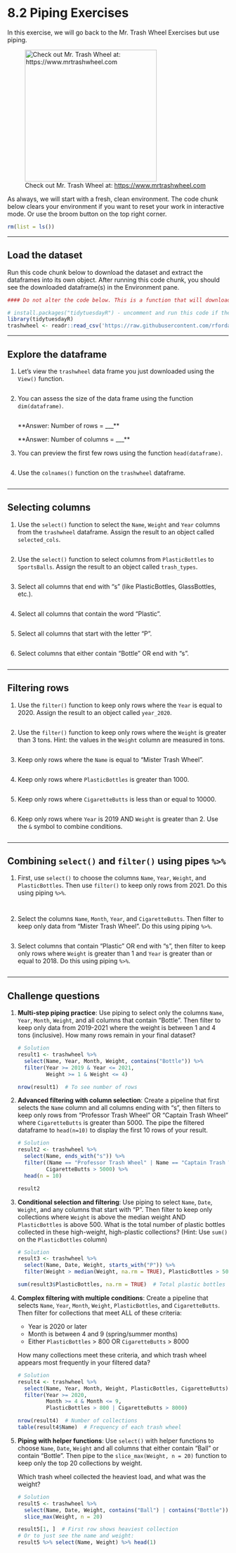 # 8.2 Piping Exercises

In this exercise, we will go back to the Mr. Trash Wheel Exercises but use piping.

![Check out Mr. Trash Wheel at: <https://www.mrtrashwheel.com>](https://media.wbur.org/wp/2019/04/0416_trashwheel01.jpg){width="300"}

As always, we will start with a fresh, clean environment. The code chunk below clears your environment if you want to reset your work in interactive mode. Or use the broom button on the top right corner.

```r
rm(list = ls())
```

------------------------------------------------------------------------

## Load the dataset

Run this code chunk below to download the dataset and extract the dataframes into its own object. After running this code chunk, you should see the downloaded dataframe(s) in the Environment pane.

```r
#### Do not alter the code below. This is a function that will download your dataset. 

# install.packages("tidytuesdayR") - uncomment and run this code if the library is not found
library(tidytuesdayR)
trashwheel <- readr::read_csv('https://raw.githubusercontent.com/rfordatascience/tidytuesday/main/data/2024/2024-03-05/trashwheel.csv')

```

------------------------------------------------------------------------

## Explore the dataframe

1.  Let's view the `trashwheel` data frame you just downloaded using the `View()` function.

    ```r

    ```

2.  You can assess the size of the data frame using the function `dim(dataframe)`.

    ```r

    ```

    \*\*Answer: Number of rows = \_\_\_\*\*

    \*\*Answer: Number of columns = \_\_\_\*\*

3.  You can preview the first few rows using the function `head(dataframe)`.

    ```r

    ```

4.  Use the `colnames()` function on the `trashwheel` dataframe.

    ```r

    ```

------------------------------------------------------------------------

## Selecting columns

1.  Use the `select()` function to select the `Name`, `Weight` and `Year` columns from the `trashwheel` dataframe. Assign the result to an object called `selected_cols`.

    ```r

    ```

2.  Use the `select()` function to select columns from `PlasticBottles` to `SportsBalls`. Assign the result to an object called `trash_types`.

    ```r

    ```

3.  Select all columns that end with "s" (like PlasticBottles, GlassBottles, etc.).

    ```r

    ```

4.  Select all columns that contain the word "Plastic".

    ```r

    ```

5.  Select all columns that start with the letter "P".

    ```r

    ```

6.  Select columns that either contain "Bottle" OR end with "s".

    ```r

    ```

------------------------------------------------------------------------

## Filtering rows

1.  Use the `filter()` function to keep only rows where the `Year` is equal to 2020. Assign the result to an object called `year_2020`.

    ```r

    ```

2.  Use the `filter()` function to keep only rows where the `Weight` is greater than 3 tons. Hint: the values in the `Weight` column are measured in tons.

    ```r

    ```

3.  Keep only rows where the `Name` is equal to "Mister Trash Wheel".

    ```r

    ```

4.  Keep only rows where `PlasticBottles` is greater than 1000.

    ```r

    ```

5.  Keep only rows where `CigaretteButts` is less than or equal to 10000.

    ```r

    ```

6.  Keep only rows where `Year` is 2019 AND `Weight` is greater than 2. Use the `&` symbol to combine conditions.

    ```r

    ```

------------------------------------------------------------------------

## Combining `select()` and `filter()` using pipes `%>%`

1.  First, use `select()` to choose the columns `Name`, `Year`, `Weight`, and `PlasticBottles`. Then use `filter()` to keep only rows from 2021. Do this using piping `%>%`.

    ```r


    ```

    ```r

    ```

2.  Select the columns `Name`, `Month`, `Year`, and `CigaretteButts`. Then filter to keep only data from "Mister Trash Wheel". Do this using piping `%>%`.

    ```r


    ```

3.  Select columns that contain "Plastic" OR end with "s", then filter to keep only rows where `Weight` is greater than 1 and `Year` is greater than or equal to 2018. Do this using piping `%>%`.

    ```r

    ```

------------------------------------------------------------------------

## Challenge questions

1.  **Multi-step piping practice**: Use piping to select only the columns `Name`, `Year`, `Month`, `Weight`, and all columns that contain "Bottle". Then filter to keep only data from 2019-2021 where the weight is between 1 and 4 tons (inclusive). How many rows remain in your final dataset?

    ```r
    # Solution
    result1 <- trashwheel %>%
      select(Name, Year, Month, Weight, contains("Bottle")) %>%
      filter(Year >= 2019 & Year <= 2021,
             Weight >= 1 & Weight <= 4)

    nrow(result1)  # To see number of rows
    ```

2.  **Advanced filtering with column selection**: Create a pipeline that first selects the `Name` column and all columns ending with "s", then filters to keep only rows from "Professor Trash Wheel" OR "Captain Trash Wheel" where `CigaretteButts` is greater than 5000. The pipe the filtered dataframe to `head(n=10)` to display the first 10 rows of your result.

    ```r
    # Solution
    result2 <- trashwheel %>%
      select(Name, ends_with("s")) %>%
      filter((Name == "Professor Trash Wheel" | Name == "Captain Trash Wheel"),
             CigaretteButts > 5000) %>%
      head(n = 10)

    result2
    ```

3.  **Conditional selection and filtering**: Use piping to select `Name`, `Date`, `Weight`, and any columns that start with "P". Then filter to keep only collections where `Weight` is above the median weight AND `PlasticBottles` is above 500. What is the total number of plastic bottles collected in these high-weight, high-plastic collections? (Hint: Use `sum()` on the `PlasticBottles` column)

    ```r
    # Solution
    result3 <- trashwheel %>%
      select(Name, Date, Weight, starts_with("P")) %>%
      filter(Weight > median(Weight, na.rm = TRUE), PlasticBottles > 500)

    sum(result3$PlasticBottles, na.rm = TRUE)  # Total plastic bottles
    ```

4.  **Complex filtering with multiple conditions**: Create a pipeline that selects `Name`, `Year`, `Month`, `Weight`, `PlasticBottles`, and `CigaretteButts`. Then filter for collections that meet ALL of these criteria:

    -   Year is 2020 or later
    -   Month is between 4 and 9 (spring/summer months)
    -   Either `PlasticBottles` \> 800 OR `CigaretteButts` \> 8000

    How many collections meet these criteria, and which trash wheel appears most frequently in your filtered data?

    ```r
    # Solution
    result4 <- trashwheel %>%
      select(Name, Year, Month, Weight, PlasticBottles, CigaretteButts) %>%
      filter(Year >= 2020,
             Month >= 4 & Month <= 9,
             PlasticBottles > 800 | CigaretteButts > 8000)

    nrow(result4)  # Number of collections
    table(result4$Name)  # Frequency of each trash wheel
    ```

5.  **Piping with helper functions**: Use `select()` with helper functions to choose `Name`, `Date`, `Weight` and all columns that either contain "Ball" or contain "Bottle". Then pipe to the `slice_max(Weight, n = 20)` function to keep only the top 20 collections by weight.

    Which trash wheel collected the heaviest load, and what was the weight?

    ```r
    # Solution
    result5 <- trashwheel %>%
      select(Name, Date, Weight, contains("Ball") | contains("Bottle")) %>%
      slice_max(Weight, n = 20)

    result5[1, ]  # First row shows heaviest collection
    # Or to just see the name and weight:
    result5 %>% select(Name, Weight) %>% head(1)
    ```
